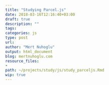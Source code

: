 ```yaml
---
title: "Studying Parcel.js"
date: 2018-03-16T12:16:40+03:00 
draft: true
description: ""
tags:
categories: js
type: post
url:
author: "Mert Nuhoglu"
output: html_document
blog: mertnuhoglu.com
resource_files:
- 
path: ~/projects/study/js/study_parceljs.Rmd
wip: true
---
```


<style>
  .main-container {
    max-width: 1600px !important;
  }
</style>


